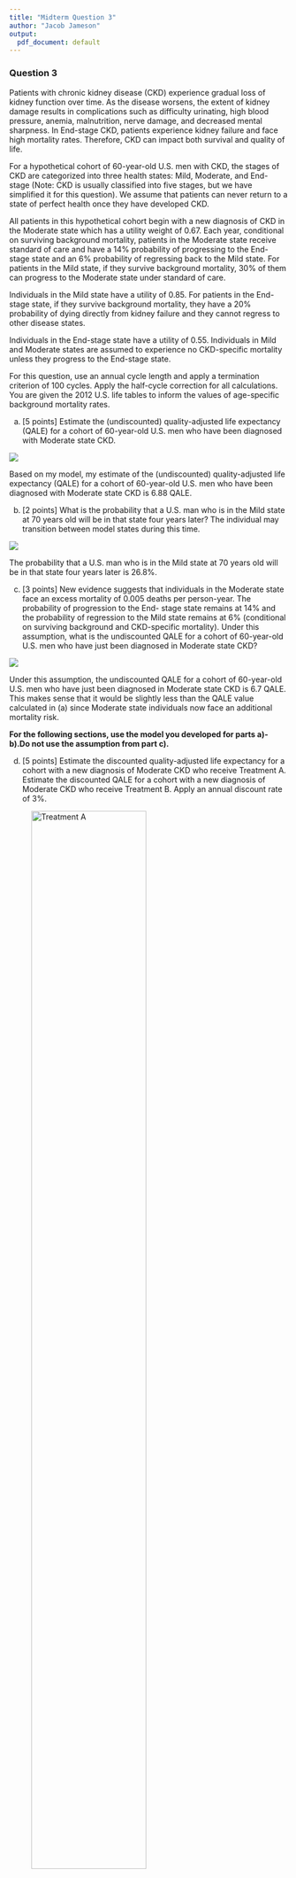 ```yaml
---
title: "Midterm Question 3"
author: "Jacob Jameson"
output:
  pdf_document: default
---
```



### Question 3 


Patients with chronic kidney disease (CKD) experience gradual loss of kidney function over time. As the disease worsens, the extent of kidney damage results in complications such as difficulty urinating, high blood pressure, anemia, malnutrition, nerve damage, and decreased mental sharpness. In End-stage CKD, patients experience kidney failure and face high mortality rates. Therefore, CKD can impact both survival and quality of life.


For a hypothetical cohort of 60-year-old U.S. men with CKD, the stages of CKD are categorized into three health states: Mild, Moderate, and End-stage (Note: CKD is usually classified into five stages, but we have simplified it for this question). We assume that patients can never return to a state of perfect health once they have developed CKD.



All patients in this hypothetical cohort begin with a new diagnosis of CKD in the Moderate state which has a utility weight of 0.67. Each year, conditional on surviving background mortality, patients in the Moderate state receive standard of care and have a 14% probability of progressing to the End-stage state and an 6% probability of regressing back to the Mild state. For patients in the Mild state, if they survive background mortality, 30% of them can progress to the Moderate state under standard of care.



Individuals in the Mild state have a utility of 0.85. For patients in the End-stage state, if they survive background mortality, they have a 20% probability of dying directly from kidney failure and they cannot regress to other disease states.


Individuals in the End-stage state have a utility of 0.55. Individuals in Mild and Moderate states are assumed to experience no CKD-specific mortality unless they progress to the End-stage state.


For this question, use an annual cycle length and apply a termination criterion of 100 cycles. Apply the half-cycle correction for all calculations. You are given the 2012 U.S. life tables to inform the values of age-specific background mortality rates.


\newpage

a) [5 points] Estimate the (undiscounted) quality-adjusted life expectancy (QALE) for a cohort of 60-year-old U.S. men who have been diagnosed with Moderate state CKD.


\color{red}

![](tree.qa.png)


Based on my model, my estimate of the (undiscounted) quality-adjusted life expectancy (QALE) for a cohort of 60-year-old U.S. men who have been diagnosed with Moderate state CKD is 6.88 QALE.



\color{black}

\newpage

b) [2 points] What is the probability that a U.S. man who is in the Mild state at 70 years old will be in that state four years later? The individual may transition between model states during this time.



\color{red}
![](tree.qb.png)

The probability that a U.S. man who is in the Mild state at 70 years old will be in that state four years later is 26.8\%.


\color{black}


\newpage


c) [3 points] New evidence suggests that individuals in the Moderate state face an excess mortality of 0.005 deaths per person-year. The probability of progression to the End- stage state remains at 14% and the probability of regression to the Mild state remains at 6% (conditional on surviving background and CKD-specific mortality). Under this assumption, what is the undiscounted QALE for a cohort of 60-year-old U.S. men who have just been diagnosed in Moderate state CKD?



\color{red}
![](tree.qc.png)

Under this assumption, the undiscounted QALE for a cohort of 60-year-old U.S. men who have just been diagnosed in Moderate state CKD is 6.7 QALE. This makes sense that it would be slightly less than the QALE value calculated in (a) since Moderate state individuals now face an additional mortality risk.


\color{black}


\newpage


**For the following sections, use the model you developed for parts a)-b).Do not use the assumption from part c).**



d) [5 points] Estimate the discounted quality-adjusted life expectancy for a cohort with a new diagnosis of Moderate CKD who receive Treatment A. Estimate the discounted QALE for a cohort with a new diagnosis of Moderate CKD who receive Treatment B. Apply an annual discount rate of 3\%.


\color{red}
![Treatment A](tree.qd.treata.png){width=70%}



![Treatment B](tree.qd.treatb.png){width=70%}


The discounted quality-adjusted life expectancy for a cohort with a new diagnosis of Moderate CKD who receive Treatment A is 6.59 QALE. The discounted QALE for a cohort with a new diagnosis of Moderate CKD who receive Treatment B is 6.50 QALE. Therefore, there is a larger QALE gain associated with treatment A compared to treatment B.

\color{black}

\newpage

e) [3 points] What is the probability that a patient with a new diagnosis of Moderate CKD will be in the End-stage state after six years if given Treatment A? Treatment B?



\color{red}

![Treatment A](tree.qe.treata.png){width=70%}


![Treatment B](tree.qe.treatb.png){width=70%}

The probability that a patient with a new diagnosis of Moderate CKD will be in the End-stage state after six years if given Treatment A is 19.6\%. The probability that a patient with a new diagnosis of Moderate CKD will be in the End-stage state after six years if given Treatment B is 18.4\%. 

\color{black}

\newpage

f) [2 points] You did a literature review and found that a few more RCTs in recent years have compared Treatment B to standard of care. However, these studies reported different values for the risk ratio of progression from Moderate CKD to the End-stage state with Treatment B. Given the uncertainty about the correct value for this risk ratio, what is the risk ratio at which the discounted QALE for someone treated with Treatment B would be the same as the QALE for someone treated with Treatment A?



\color{red}

Conducting a one-way sensitivty analysis on the value for the risk ratio of progression from Moderate CKD to the End-stage state with Treatment B, I find that the risk ratio at which the discounted QALE for someone treated with Treatment B would be the same as the QALE for someone treated with Treatment A is at $~0.53$.

![Sensitivity Analysis](1-Way Sensitivity Chart){width=70%}


\begin{table}[h]
\centering
\begin{tabular}{|l|l|l|l|l|l|}
\hline
Attribute & Variable Name & Variable Value & Comparator & Baseline & Value \\ \hline
EV & Risk Ratio & 0.528062779 & Treatment B & Treatment A & 6.58748505 \\ \hline
\end{tabular}
\end{table}


\color{black}

\newpage


BONUS QUESTION [2 points]


A study reports a risk ratio of developing disease that is relevant for your modelling analysis. This risk ratio describes incidence for individuals with a certain risk factor to those without it. However, the study was conducted in a setting with extremely high incidence rates. What concerns might you have about using this risk ratio estimate for your analysis, which models outcomes in a lower incidence population? Describe your concerns, as well as the direction of any bias that might be introduced by using this value directly in your study.



\color{red}

If the study was conducted in a setting with extremely high incidence rates, I would be concerned about the generalizability of the risk ratio when analyzing the lower incidence population. For instance it may be true that the risk factor driving the incidence is proportionately higher in the high incidence population. This would make it so the risk ratio is not helpful in analyzing the population with the lower incidence. If this is the case, I would expect that the risk ratio may lead me to overestimate the risk of developing the disease in the lower incidence population, since they are missing they do not have the same risk factor driving disease development in the high incidence population

\color{black}


